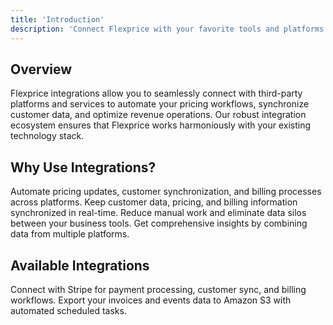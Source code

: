 ```yaml
---
title: 'Introduction'
description: 'Connect Flexprice with your favorite tools and platforms to streamline your pricing and revenue operations'
---
```


## Overview

Flexprice integrations allow you to seamlessly connect with third-party platforms and services to automate your pricing workflows, synchronize customer data, and optimize revenue operations. Our robust integration ecosystem ensures that Flexprice works harmoniously with your existing technology stack.

## Why Use Integrations?

<CardGroup cols={2}>
  <Card title="Automated Workflows" icon="arrows-rotate">
    Automate pricing updates, customer synchronization, and billing processes across platforms.
  </Card>
  
  <Card title="Real-time Sync" icon="refresh">
    Keep customer data, pricing, and billing information synchronized in real-time.
  </Card>
  
  <Card title="Streamlined Operations" icon="gear">
    Reduce manual work and eliminate data silos between your business tools.
  </Card>
  
  <Card title="Enhanced Analytics" icon="chart-line">
    Get comprehensive insights by combining data from multiple platforms.
  </Card>
</CardGroup>

## Available Integrations

<CardGroup cols={2}>
  <Card title="Stripe Integration" icon="stripe" href="/integrations/stripe/connection-setup">
    Connect with Stripe for payment processing, customer sync, and billing workflows.
  </Card>
  
  <Card title="S3 Export" icon="database" href="/integrations/S3/export">
    Export your invoices and events data to Amazon S3 with automated scheduled tasks.
  </Card>
</CardGroup>